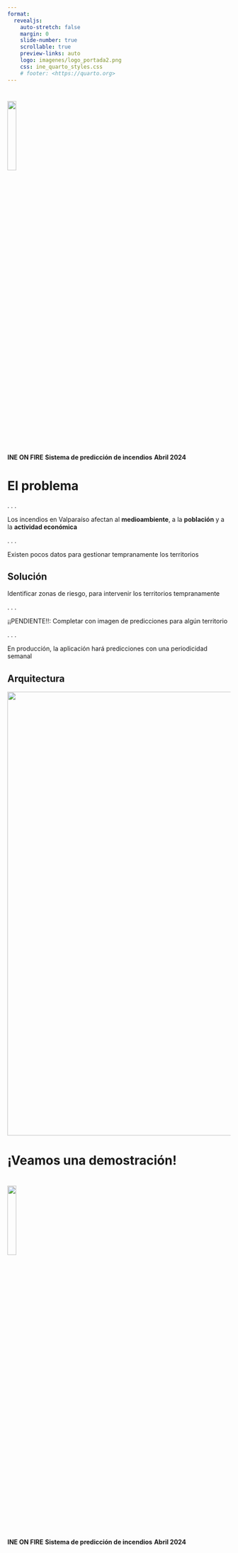 ---
format:
  revealjs:
    auto-stretch: false
    margin: 0
    slide-number: true
    scrollable: true
    preview-links: auto
    logo: imagenes/logo_portada2.png
    css: ine_quarto_styles.css
    # footer: <https://quarto.org>
---

#

[]{.linea-superior} 
[]{.linea-inferior} 

<img src="imagenes/logo_portada2.png" width="20%"/>  


[**INE ON FIRE**]{.big-par .center-justified}
[**Sistema de predicción de incendios**]{.big-par .center-justified}
[**Abril 2024**]{.big-par .center-justified}



# El problema

. . .

[Los incendios en Valparaíso afectan al **medioambiente**, a la **población** y a la **actividad económica**   ]{.huge-par}

. . .

[Existen pocos datos para gestionar tempranamente los territorios]{.huge-par}



## Solución


Identificar zonas de riesgo, para intervenir los territorios tempranamente 

. . .

¡¡PENDIENTE!!: Completar con imagen de predicciones para algún territorio 


. . .

En producción, la aplicación hará predicciones con una periodicidad semanal
  

## Arquitectura

[<img src="imagenes/arquitectura.PNG" width="1000px"/>]{.center}


# ¡Veamos una demostración!


# 

[<img src="imagenes/logo_portada2.png" width="20%"/>]{.center}


[**INE ON FIRE**]{.big-par .center-justified}
[**Sistema de predicción de incendios**]{.big-par .center-justified}
[**Abril 2024**]{.big-par .center-justified}




[]{.linea-superior} 
[]{.linea-inferior} 


